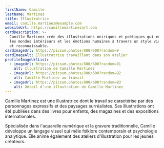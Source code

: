 ```yaml
---
firstName: Camille
lastName: Martinez
title: Illustratrice
email: camille.martinez@example.com
websiteUrl: https://camillemartinezart.com
cardDescription: >-
  Camille Martinez crée des illustrations oniriques et poétiques qui explorent
  les mondes intérieurs et les émotions humaines à travers un style visuel unique
  et reconnaissable.
cardImageUrl: https://picsum.photos/800/600?random=9
cardImageAlt: Illustratrice travaillant dans son atelier
profileImageUrlList:
  - imageUrl: https://picsum.photos/800/600?random=91
    alt: Illustration de Camille Martinez
  - imageUrl: https://picsum.photos/800/600?random=92
    alt: Camille Martinez au travail
  - imageUrl: https://picsum.photos/800/600?random=93
    alt: Détail d'une illustration de Camille Martinez
---
```


Camille Martinez est une illustratrice dont le travail se caractérise par des
personnages expressifs et des paysages surréalistes. Ses illustrations ont été
publiées dans des livres pour enfants, des magazines et des expositions
internationales.

Spécialisée dans l'aquarelle numérique et la gravure traditionnelle, Camille
développe un langage visuel qui mêle folklore contemporain et psychologie
analytique. Elle anime également des ateliers d'illustration pour les jeunes
créateurs.
